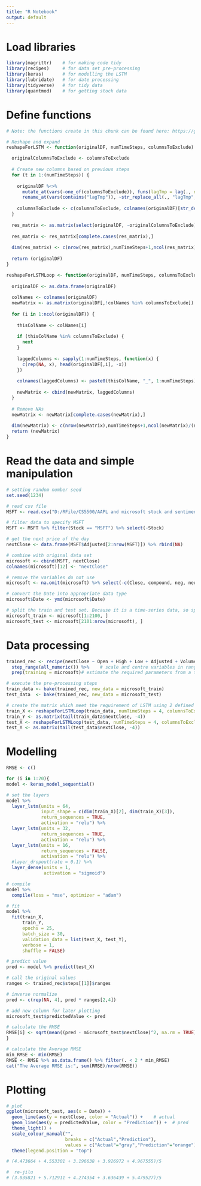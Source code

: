 ---
title: "R Notebook"
output: default
---

# Load libraries
```{r}
library(magrittr)    # for making code tidy
library(recipes)     # for data set pre-processing
library(keras)       # for modelling the LSTM
library(lubridate)   # for date processing
library(tidyverse)   # for tidy data
library(quantmod)    # for getting stock data
```

# Define functions
```{r}
# Note: the functions create in this chunk can be found here: https://github.com/RJHKnight/MultiVariateLSTMWithKeras/blob/master/Utils.R

# Reshape and expand
reshapeForLSTM <- function(originalDF, numTimeSteps, columnsToExclude) {

  originalColumnsToExclude <- columnsToExclude
  
  # Create new columns based on previous steps
  for (t in 1:(numTimeSteps)) {
    
    originalDF %<>%
      mutate_at(vars(-one_of(columnsToExclude)), funs(lagTmp = lag(., n = t))) %>%
      rename_at(vars(contains("lagTmp")), ~str_replace_all(., "lagTmp", as.character(t)))
    
    columnsToExclude <- c(columnsToExclude, colnames(originalDF)[str_detect(colnames(originalDF), "_")])
  }
  
  res_matrix <- as.matrix(select(originalDF, -originalColumnsToExclude))
  
  res_matrix <- res_matrix[complete.cases(res_matrix),]
  
  dim(res_matrix) <- c(nrow(res_matrix),numTimeSteps+1,ncol(res_matrix)/(numTimeSteps+1))
  
  return (originalDF)
}

reshapeForLSTMLoop <- function(originalDF, numTimeSteps, columnsToExclude) {
  
  originalDF <- as.data.frame(originalDF)
  
  colNames <- colnames(originalDF)
  newMatrix <- as.matrix(originalDF[,!colNames %in% columnsToExclude])
  
  for (i in 1:ncol(originalDF)) {
    
    thisColName <- colNames[i]
    
    if (thisColName %in% columnsToExclude) {
      next
    }
    
    laggedColumns <- sapply(1:numTimeSteps, function(x) {
      c(rep(NA, x), head(originalDF[,i], -x))
    })
    
    colnames(laggedColumns) <- paste0(thisColName, "_", 1:numTimeSteps)
    
    newMatrix <- cbind(newMatrix, laggedColumns)
  }
  
  # Remove NAs
  newMatrix <- newMatrix[complete.cases(newMatrix),]
  
  dim(newMatrix) <- c(nrow(newMatrix),numTimeSteps+1,ncol(newMatrix)/(numTimeSteps+1))
  return (newMatrix)
}
```

# Read the data and simple manipulation
```{r}
# setting random number seed
set.seed(1234)

# read csv file
MSFT <- read.csv("D:/RFile/CS5500/AAPL and microsoft stock and sentiment/FinalData.csv")

# filter data to specify MSFT
MSFT <- MSFT %>% filter(Stock == "MSFT") %>% select(-Stock)

# get the next price of the day
nextClose <- data.frame(MSFT$Adjusted[2:nrow(MSFT)]) %>% rbind(NA)

# combine with original data set
microsoft <- cbind(MSFT, nextClose)
colnames(microsoft)[12] <- "nextClose"

# remove the variables do not use
microsoft <- na.omit(microsoft) %>% select(-c(Close, compound, neg, neu, pos))

# convert the Date into appropriate data type
microsoft$Date <- ymd(microsoft$Date)

# split the train and test set. Because it is a time-series data, so split in ascending order.
microsoft_train <- microsoft[1:2100, ]
microsoft_test <- microsoft[2101:nrow(microsoft), ]
```

# Data processing
```{r}
trained_rec <- recipe(nextClose ~ Open + High + Low + Adjusted + Volume, data = microsoft) %>%  # assign the variables to be used
  step_range(all_numeric()) %>%    # scale and centre variables in range[0,1]
  prep(training = microsoft)# estimate the required parameters from a training set that can be later applied to other data sets.

# execute the pre-processing steps
train_data <- bake(trained_rec, new_data = microsoft_train)
test_data  <- bake(trained_rec, new_data = microsoft_test)

# create the matrix which meet the requirement of LSTM using 2 defined functions
train_X <- reshapeForLSTMLoop(train_data, numTimeSteps = 4, columnsToExclude = "nextClose")
train_Y <- as.matrix(tail(train_data$nextClose, -4))
test_X <- reshapeForLSTMLoop(test_data, numTimeSteps = 4, columnsToExclude = "nextClose")
test_Y <- as.matrix(tail(test_data$nextClose, -4))
```

# Modelling
```{r warning=FALSE}
RMSE <- c()

for (i in 1:20){
model <- keras_model_sequential()

# set the layers
model %>%
  layer_lstm(units = 64, 
             input_shape = c(dim(train_X)[2], dim(train_X)[3]),
             return_sequences = TRUE,
             activation = "relu") %>%
  layer_lstm(units = 32, 
             return_sequences = TRUE,
             activation = "relu") %>%
  layer_lstm(units = 16,
             return_sequences = FALSE,
             activation = "relu") %>%
  #layer_dropout(rate = 0.1) %>% 
  layer_dense(units = 1,
              activation = "sigmoid")

# compile
model %>%
  compile(loss = "mse", optimizer = "adam")

# fit
model %>%
  fit(train_X, 
      train_Y, 
      epochs = 25, 
      batch_size = 30,
      validation_data = list(test_X, test_Y), 
      verbose = 1,
      shuffle = FALSE)

# predict value
pred <- model %>% predict(test_X)

# call the original values
ranges <- trained_rec$steps[[1]]$ranges

# inverse normalize
pred <- c(rep(NA, 4), pred * ranges[2,4])

# add new column for later plotting
microsoft_test$predictedValue <- pred

# calculate the RMSE
RMSE[i] <- sqrt(mean((pred - microsoft_test$nextClose)^2, na.rm = TRUE))
}

# calculate the Average RMSE
min_RMSE <- min(RMSE)
RMSE <- RMSE %>% as.data.frame() %>% filter(. < 2 * min_RMSE)
cat("The Average RMSE is:", sum(RMSE)/nrow(RMSE))
```

# Plotting
```{r warning=FALSE}


# plot
ggplot(microsoft_test, aes(x = Date)) + 
  geom_line(aes(y = nextClose, color = "Actual")) +    # actual
  geom_line(aes(y = predictedValue, color = "Prediction")) +  # pred
  theme_light() +
  scale_colour_manual("",
                      breaks = c("Actual","Prediction"),
                      values = c("Actual"="gray","Prediction"="orange")) +
  theme(legend.position = "top")
```

```{r}
# (4.473664 + 4.553301 + 3.196638 + 3.926972 + 4.967555)/5

#  re-jilu
# (3.035821 + 5.712911 + 4.274354 + 3.636439 + 5.479527)/5
```

